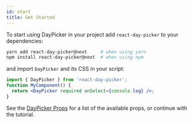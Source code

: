 ```yaml
---
id: start
title: Get Started
---
```


To start using DayPicker in your project add `react-day-picker` to your dependencies:

```bash
yarn add react-day-picker@next     # when using yarn
npm install react-day-picker@next  # when using npm
```

and import `DayPicker` and its CSS in your script:

```jsx showOutput open=no
import { DayPicker } from 'react-day-picker';
function MyComponent() {
  return <DayPicker required onSelect={console.log} />;
}
```

See the [DayPicker Props](/api/interfaces/daypickerprops) for a list of the
available props, or continue with the tutorial.
